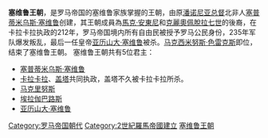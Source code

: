 {{unreferenced|time=2012-2-23}}
{{noteTA
|1=zh-hans:塞维鲁;zh-hant:塞維魯斯;
|2=zh:塞普蒂米烏斯;zh-hans:塞普蒂米乌斯;zh-tw:塞提米烏斯;
}}
'''塞维鲁王朝'''，是罗马帝国的塞维鲁家族掌握的王朝，由原[[潘诺尼亚|潘诺尼亚]][[总督|总督]]北非人[[塞普蒂米乌斯·塞维鲁|塞普蒂米乌斯·塞维鲁]]创建，其王朝成員為[[馬克·安東尼|馬克·安東尼]]和[[克麗奧佩脫拉七世|克麗奧佩脫拉七世]]的後裔，在卡拉卡拉执政的212年，罗马帝国境内所有自由民被授予罗马公民身份，235年军队爆发叛乱，最后一任皇帝[[亚历山大·塞维鲁|亚历山大·塞维鲁]]被杀。[[马克西米努斯·色雷克斯|马克西米努斯·色雷克斯]]即位，结束了塞维鲁王朝。
塞维鲁王朝共有5位君主：
*[[塞普蒂米乌斯·塞维鲁|塞普蒂米乌斯·塞维鲁]]
*[[卡拉卡拉|卡拉卡拉]]、[[盖塔|盖塔]]共同执政，盖塔不久被卡拉卡拉所杀。
*[[马克里努斯|马克里努斯]]
*[[埃拉伽巴路斯|埃拉伽巴路斯]]
*[[亚历山大·塞维鲁|亚历山大·塞维鲁]]

{{歐洲各國王室}}

{{Start box}}
{{Succession box|title=塞维鲁王朝|[[五賢帝時代|安東尼王朝]]|[[3世纪危机|3世纪危机]]|years=193年 –235年}}
{{end box}}

[[Category:罗马帝国朝代|Category:罗马帝国朝代]]
[[Category:2世紀羅馬帝國建立|Category:2世紀羅馬帝國建立]]
[[Category:塞维鲁王朝|]]